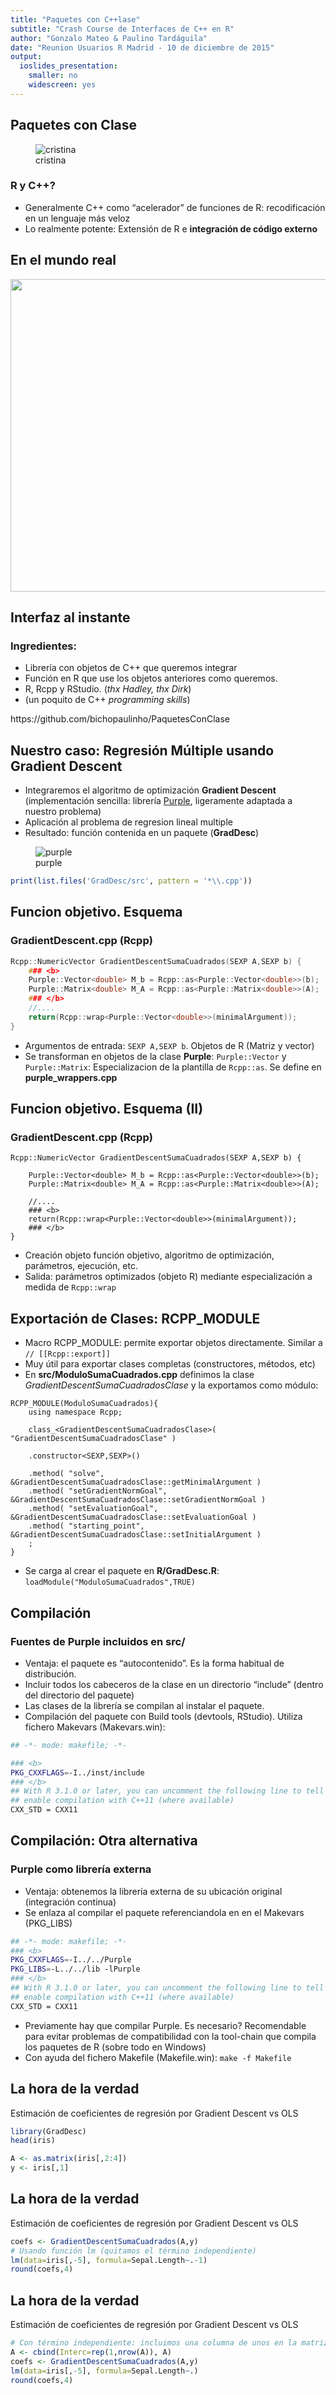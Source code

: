 ```yaml
---
title: "Paquetes con C++lase"
subtitle: "Crash Course de Interfaces de C++ en R"
author: "Gonzalo Mateo & Paulino Tardáguila"
date: "Reunion Usuarios R Madrid - 10 de diciembre de 2015"
output: 
  ioslides_presentation: 
    smaller: no
    widescreen: yes
---
```


## Paquetes con Clase

![cristina](https://media.giphy.com/media/z0KFEWjSd6UTK/giphy.gif)

### R y C++?

- Generalmente C++ como "acelerador" de funciones de R: recodificación en un lenguaje más veloz
- Lo realmente potente: Extensión de R e **integración de código externo**


## En el mundo real
<div class="centered">
 <img src="images/esquema_meteo.png" height="500px" width="700px" align="middle"/>
</div>
## Interfaz al instante

### Ingredientes:

- Librería con objetos de C++ que queremos integrar
- Función en R que use los objetos anteriores como queremos.
- R, Rcpp y RStudio. (*thx Hadley, thx Dirk*)
- (un poquito de C++ *programming skills*)

https://github.com/bichopaulinho/PaquetesConClase


## Nuestro caso: Regresión Múltiple usando Gradient Descent

- Integraremos el algoritmo de optimización **Gradient Descent** (implementación sencilla: librería [Purple](http://www.cimne.com/purple/), ligeramente adaptada a nuestro problema)
- Aplicación al problema de regresion lineal multiple
- Resultado: función contenida en un paquete (**GradDesc**)

![purple](http://www.cimne.com/purple/img/CasCabeza.jpg)
 

```r
print(list.files('GradDesc/src', pattern = '*\\.cpp'))
```


## Funcion objetivo. Esquema

### GradientDescent.cpp (Rcpp)

```c++
Rcpp::NumericVector GradientDescentSumaCuadrados(SEXP A,SEXP b) {
    ### <b>
    Purple::Vector<double> M_b = Rcpp::as<Purple::Vector<double>>(b);
    Purple::Matrix<double> M_A = Rcpp::as<Purple::Matrix<double>>(A);
    ### </b>
    //....
    return(Rcpp::wrap<Purple::Vector<double>>(minimalArgument));
}
```
- Argumentos de entrada: `SEXP A,SEXP b`. Objetos de R (Matriz y vector)
- Se transforman en objetos de la clase **Purple**: `Purple::Vector` y `Purple::Matrix`: Especializacion de la plantilla de `Rcpp::as`. Se define en **purple_wrappers.cpp**

## Funcion objetivo. Esquema (II)

### GradientDescent.cpp (Rcpp)

```c++2
Rcpp::NumericVector GradientDescentSumaCuadrados(SEXP A,SEXP b) {

    Purple::Vector<double> M_b = Rcpp::as<Purple::Vector<double>>(b);
    Purple::Matrix<double> M_A = Rcpp::as<Purple::Matrix<double>>(A);
    
    //....
    ### <b>
    return(Rcpp::wrap<Purple::Vector<double>>(minimalArgument));
    ### </b>
}
```

- Creación objeto función objetivo, algoritmo de optimización, parámetros, ejecución, etc. 
- Salida: parámetros optimizados (objeto R) mediante especialización a medida de `Rcpp::wrap`

## Exportación de Clases: RCPP_MODULE {.smaller}
 
- Macro RCPP_MODULE: permite exportar objetos directamente. Similar a `// [[Rcpp::export]]`
- Muy útil para exportar clases completas (constructores, métodos, etc)
- En **src/ModuloSumaCuadrados.cpp** definimos la clase *GradientDescentSumaCuadradosClase* y la exportamos como módulo:
```c++3
RCPP_MODULE(ModuloSumaCuadrados){
    using namespace Rcpp;

    class_<GradientDescentSumaCuadradosClase>( "GradientDescentSumaCuadradosClase" )

    .constructor<SEXP,SEXP>()

    .method( "solve", &GradientDescentSumaCuadradosClase::getMinimalArgument )
    .method( "setGradientNormGoal", &GradientDescentSumaCuadradosClase::setGradientNormGoal )
    .method( "setEvaluationGoal", &GradientDescentSumaCuadradosClase::setEvaluationGoal )
    .method( "starting_point", &GradientDescentSumaCuadradosClase::setInitialArgument )
    ;
}
```
- Se carga al crear el paquete en **R/GradDesc.R**:
`loadModule("ModuloSumaCuadrados",TRUE)`

## Compilación {.smaller}

### Fuentes de Purple incluidos en src/
- Ventaja: el paquete es "autocontenido". Es la forma habitual de distribución.
- Incluir todos los cabeceros de la clase en un directorio "include" (dentro del directorio del paquete)
- Las clases de la librería se compilan al instalar el paquete.
- Compilación del paquete con Build tools (devtools, RStudio). Utiliza fichero Makevars (Makevars.win):

```bash
## -*- mode: makefile; -*-

### <b>
PKG_CXXFLAGS=-I../inst/include
### </b>
## With R 3.1.0 or later, you can uncomment the following line to tell R to
## enable compilation with C++11 (where available)
CXX_STD = CXX11

```

## Compilación: Otra alternativa {.smaller}

### Purple como librería externa
- Ventaja: obtenemos la librería externa de su ubicación original (integración continua)
- Se enlaza al compilar el paquete referenciandola en en el Makevars (PKG_LIBS)
```bash
## -*- mode: makefile; -*-
### <b>
PKG_CXXFLAGS=-I../../Purple
PKG_LIBS=-L../../lib -lPurple
### </b>
## With R 3.1.0 or later, you can uncomment the following line to tell R to
## enable compilation with C++11 (where available)
CXX_STD = CXX11
```
- Previamente hay que compilar Purple. Es necesario? Recomendable para evitar problemas de compatibilidad con la tool-chain que compila los paquetes de R (sobre todo en Windows)
- Con ayuda del fichero Makefile (Makefile.win): `make -f Makefile` 

## La hora de la verdad

Estimación de coeficientes de regresión por Gradient Descent vs OLS

```r
library(GradDesc)
head(iris)
```
```r
A <- as.matrix(iris[,2:4])
y <- iris[,1]
```
## La hora de la verdad

Estimación de coeficientes de regresión por Gradient Descent vs OLS

```r
coefs <- GradientDescentSumaCuadrados(A,y)
# Usando función lm (quitamos el término independiente)
lm(data=iris[,-5], formula=Sepal.Length~.-1)
round(coefs,4)
```
## La hora de la verdad

Estimación de coeficientes de regresión por Gradient Descent vs OLS

```r
# Con término independiente: incluimos una columna de unos en la matriz del modelo
A <- cbind(Interc=rep(1,nrow(A)), A)
coefs <- GradientDescentSumaCuadrados(A,y)
lm(data=iris[,-5], formula=Sepal.Length~.)
round(coefs,4)
```










